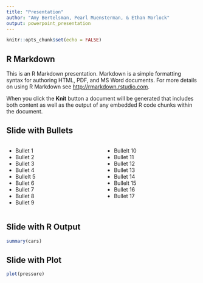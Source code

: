 ```yaml
---
title: "Presentation"
author: "Amy Bertelsman, Pearl Muensterman, & Ethan Morlock"
output: powerpoint_presentation
---
```


```r
knitr::opts_chunk$set(echo = FALSE)
```

## R Markdown

This is an R Markdown presentation. Markdown is a simple formatting syntax for authoring HTML, PDF, and MS Word documents. For more details on using R Markdown see <http://rmarkdown.rstudio.com>.

When you click the **Knit** button a document will be generated that includes both content as well as the output of any embedded R code chunks within the document.

## Slide with Bullets
:::::::::::::: {.columns}
::: {.column}
- Bullet 1
- Bullet 2
- Bullet 3
- Bullet 4 
- Bullelt 5 
- Bullet 6
- Bullet 7
- Bullet 8
- Bullet 9 
:::
::: {.column}
- Bullelt 10 
- Bullet 11
- Bullet 12
- Bullet 13
- Bullet 14 
- Bullelt 15 
- Bullet 16
- Bullet 17
:::
::::::::::::::

## Slide with R Output

```r
summary(cars)
```

## Slide with Plot

```r
plot(pressure)
```

